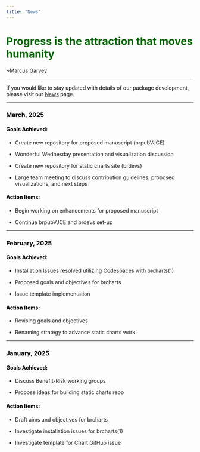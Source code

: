 ```yaml
---
title: "News"
---
```


# Progress is the attraction that moves humanity {style="color: darkgreen"}

\~Marcus Garvey

------------------------------------------------------------------------

<span style="color: black">If you would like to stay updated with details of our package development, please visit our <a href="../NEWS.md">News</a> page.</span>

------------------------------------------------------------------------

### March, 2025 {style="color: black"}

#### **Goals Achieved:** {style="color: black"}

-   Create new repository for proposed manuscript (brpubVJCE)

-   Wonderful Wednesday presentation and visualization discussion

-   Create new repository for static charts site (brdevs)

-   Large team meeting to discuss contribution guidelines, proposed visualizations, and next steps

#### **Action Items:** {style="color: black"}

-   Begin working on enhancements for proposed manuscript

-   Continue brpubVJCE and brdevs set-up

------------------------------------------------------------------------

### February, 2025 {style="color: black"}

#### **Goals Achieved:** {style="color: black"}

-   Installation Issues resolved utilizing Codespaces with brcharts(1)

-   Proposed goals and objectives for brcharts

-   Issue template implementation

#### **Action Items:** {style="color: black"}

-   Revising goals and objectives

-   Renaming strategy to advance static charts work

------------------------------------------------------------------------

### January, 2025 {style="color: black"}

#### **Goals Achieved:** {style="color: black"}

-   Discuss Benefit-Risk working groups

-   Propose ideas for building static charts repo

#### **Action Items:** {style="color: black"}

-   Draft aims and objectives for brcharts

-   Investigate installation issues for brcharts(1)

-   Investigate template for Chart GitHub issue

